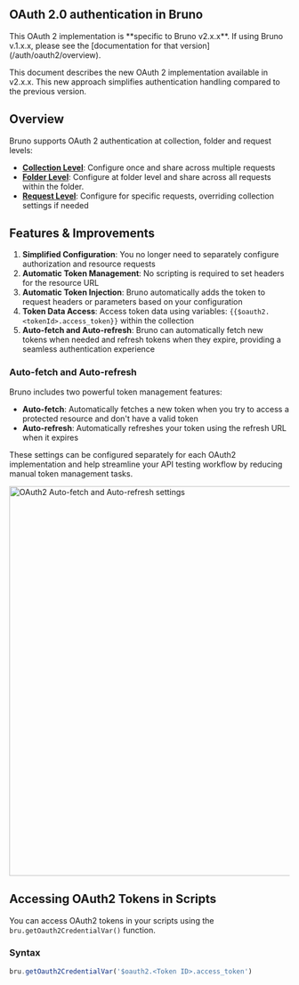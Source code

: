
## OAuth 2.0 authentication in Bruno

<Callout type="warning" emoji="">  
  This OAuth 2 implementation is **specific to Bruno v2.x.x**. If using Bruno v.1.x.x, please see the [documentation for that version](/auth/oauth2/overview).

</Callout>

This document describes the new OAuth 2 implementation available in v2.x.x. This new approach simplifies authentication handling compared to the previous version.

## Overview

Bruno supports OAuth 2 authentication at collection, folder and request levels:

- **[Collection Level](/auth/oauth2-experimental/collection-level-configuration)**: Configure once and share across multiple requests
- **[Folder Level](./folder-level-configuration.mdx)**: Configure at folder level and share across all requests within the folder.
- **[Request Level](/auth/oauth2-experimental/request-level-configuration)**: Configure for specific requests, overriding collection settings if needed


## Features & Improvements

1. **Simplified Configuration**: You no longer need to separately configure authorization and resource requests
2. **Automatic Token Management**: No scripting is required to set headers for the resource URL
3. **Automatic Token Injection**: Bruno automatically adds the token to request headers or parameters based on your configuration
4. **Token Data Access**: Access token data using variables: `{{$oauth2.<tokenId>.access_token}}` within the collection
5. **Auto-fetch and Auto-refresh**: Bruno can automatically fetch new tokens when needed and refresh tokens when they expire, providing a seamless authentication experience

### Auto-fetch and Auto-refresh

Bruno includes two powerful token management features:

- **Auto-fetch**: Automatically fetches a new token when you try to access a protected resource and don't have a valid token
- **Auto-refresh**: Automatically refreshes your token using the refresh URL when it expires

These settings can be configured separately for each OAuth2 implementation and help streamline your API testing workflow by reducing manual token management tasks.

<img
  src="/screenshots/auth/auto-refresh.webp"
  alt="OAuth2 Auto-fetch and Auto-refresh settings"
  className="mt-4 mb-6 border border-gray-200 rounded-md"
  width="700"
/>

## Accessing OAuth2 Tokens in Scripts

You can access OAuth2 tokens in your scripts using the `bru.getOauth2CredentialVar()` function.

### Syntax

```javascript
bru.getOauth2CredentialVar('$oauth2.<Token ID>.access_token')
```


